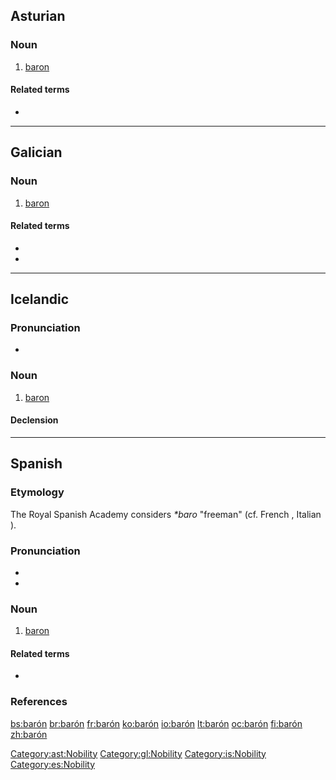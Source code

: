 {{also|baron}}
==Asturian==

===Noun===
{{ast-noun|m|barones}}

# [[baron]]

====Related terms====
* {{l|ast|baronesa}}

[[Category:ast:Nobility]]

----

==Galician==

===Noun===
{{gl-noun|m}}

# [[baron]]

====Related terms====
* {{l|gl|baronesa}}
* {{l|gl|baronía}}

[[Category:gl:Nobility]]

----

==Icelandic==

===Pronunciation===
* {{IPA|/ˈpaːrouːn/|lang=is}}

===Noun===
{{is-noun|m|baróns|barónar}}

# [[baron]]

====Declension====
{{is-decl-noun-m-s1|bar|ó|n|i=?i}}

[[Category:is:Nobility]]

----

==Spanish==

===Etymology===
The Royal Spanish Academy considers {{etyl|frk|es}} ''*baro'' "freeman" (cf. French {{term|baron|lang=fr}}, Italian {{term|barone|lang=it}}).

===Pronunciation===
* {{IPA|/baˈɾo̞n/|lang=es}}
* {{homophones|lang=es|varón}}

===Noun===
{{es-noun|m|f=baronesa|pl=barones}}

# [[baron]]

====Related terms====
* {{l/es|baronía}}

===References===
{{R:DRAE 2001}}

[[Category:es:Nobility]]

[[bs:barón]]
[[br:barón]]
[[fr:barón]]
[[ko:barón]]
[[io:barón]]
[[lt:barón]]
[[oc:barón]]
[[fi:barón]]
[[zh:barón]]